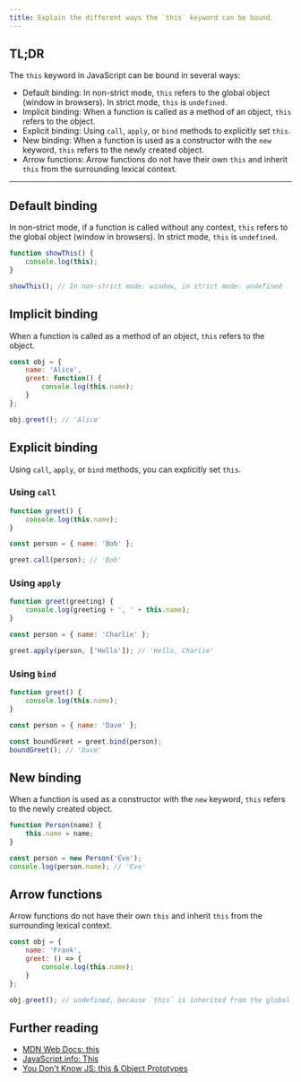 ```yaml
---
title: Explain the different ways the `this` keyword can be bound.
---
```


## TL;DR

The `this` keyword in JavaScript can be bound in several ways: 

- Default binding: In non-strict mode, `this` refers to the global object (window in browsers). In strict mode, `this` is `undefined`.
- Implicit binding: When a function is called as a method of an object, `this` refers to the object.
- Explicit binding: Using `call`, `apply`, or `bind` methods to explicitly set `this`.
- New binding: When a function is used as a constructor with the `new` keyword, `this` refers to the newly created object.
- Arrow functions: Arrow functions do not have their own `this` and inherit `this` from the surrounding lexical context.

---

## Default binding

In non-strict mode, if a function is called without any context, `this` refers to the global object (window in browsers). In strict mode, `this` is `undefined`.

```javascript
function showThis() {
    console.log(this);
}

showThis(); // In non-strict mode: window, in strict mode: undefined
```

## Implicit binding

When a function is called as a method of an object, `this` refers to the object.

```javascript
const obj = {
    name: 'Alice',
    greet: function() {
        console.log(this.name);
    }
};

obj.greet(); // 'Alice'
```

## Explicit binding

Using `call`, `apply`, or `bind` methods, you can explicitly set `this`.

### Using `call`

```javascript
function greet() {
    console.log(this.name);
}

const person = { name: 'Bob' };

greet.call(person); // 'Bob'
```

### Using `apply`

```javascript
function greet(greeting) {
    console.log(greeting + ', ' + this.name);
}

const person = { name: 'Charlie' };

greet.apply(person, ['Hello']); // 'Hello, Charlie'
```

### Using `bind`

```javascript
function greet() {
    console.log(this.name);
}

const person = { name: 'Dave' };

const boundGreet = greet.bind(person);
boundGreet(); // 'Dave'
```

## New binding

When a function is used as a constructor with the `new` keyword, `this` refers to the newly created object.

```javascript
function Person(name) {
    this.name = name;
}

const person = new Person('Eve');
console.log(person.name); // 'Eve'
```

## Arrow functions

Arrow functions do not have their own `this` and inherit `this` from the surrounding lexical context.

```javascript
const obj = {
    name: 'Frank',
    greet: () => {
        console.log(this.name);
    }
};

obj.greet(); // undefined, because `this` is inherited from the global scope
```

## Further reading

- [MDN Web Docs: this](https://developer.mozilla.org/en-US/docs/Web/JavaScript/Reference/Operators/this)
- [JavaScript.info: This](https://javascript.info/this)
- [You Don't Know JS: this & Object Prototypes](https://github.com/getify/You-Dont-Know-JS/tree/2nd-ed/this%20%26%20object%20prototypes)

